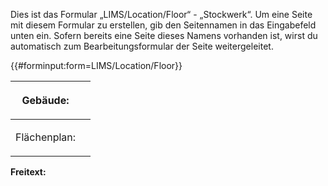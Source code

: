 <noinclude>
Dies ist das Formular „LIMS/Location/Floor“ - „Stockwerk“.
Um eine Seite mit diesem Formular zu erstellen, gib den Seitennamen in das Eingabefeld unten ein.
Sofern bereits eine Seite dieses Namens vorhanden ist, wirst du automatisch zum Bearbeitungsformular der Seite weitergeleitet.

{{#forminput:form=LIMS/Location/Floor}}

</noinclude><includeonly>
<div id="wikiPreview" style="display: none; padding-bottom: 25px; margin-bottom: 25px; border-bottom: 1px solid #AAAAAA;"></div>
{{{for template|OslTemplate:LIMS/Location/Floor}}}
{| class="formtable"
! Gebäude: 
| {{{field|HasBuilding|mandatory|property=HasBuilding|values from category=LIMS/Location/Building|existing values only|input type=tokens|size=38|max values=1}}}
|-
! Flächenplan: 
| {{{field|HasImage|mandatory|property=HasImage|uploadable|size=25}}}
|}
{{{end template}}}

'''Freitext:'''

{{{standard input|free text|rows=10}}}


{{{standard input|summary}}}

{{{standard input|minor edit}}} {{{standard input|watch}}}

{{{standard input|save}}} {{{standard input|preview}}} {{{standard input|changes}}} {{{standard input|cancel}}}
</includeonly>